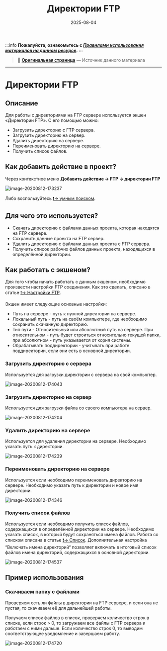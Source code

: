 ﻿---
sidebar_position: 2
title: "Директории FTP"
description: ""
date: "2025-08-04"
converted: true
originalFile: "Директории FTP.txt"
targetUrl: "https://zennolab.atlassian.net/wiki/spaces/RU/pages/534085901/FTP"
---
:::info **Пожалуйста, ознакомьтесь с [*Правилами использования материалов на данном ресурсе*](../Disclaimer).**
:::

> 🔗 **[Оригинальная страница](https://zennolab.atlassian.net/wiki/spaces/RU/pages/534085901/FTP)** — Источник данного материала

_______________________________________________  
# Директории FTP

## Описание

Для работы с директориями на FTP сервере используется экшен «Директории FTP». С его помощью можно:

- Загрузить директорию с FTP сервера.
- Загрузить директорию на сервер.
- Удалить директорию на сервере.
- Переименовать директорию на сервере.
- Получить список файлов.

## Как добавить действие в проект?

Через контекстное меню **Добавить действие → FTP → директории FTP**

![image-20200812-173237](./assets/Директории_FTP/Директории_FTP_pic1.png)



Либо воспользуйтесь [❗→ умным поиском](https://zennolab.atlassian.net/wiki/spaces/RU/pages/506200090/ProjectMaker+7#%D0%A3%D0%BC%D0%BD%D1%8B%D0%B9-%D0%BF%D0%BE%D0%B8%D1%81%D0%BA-%D0%B4%D0%B5%D0%B9%D1%81%D1%82%D0%B2%D0%B8%D0%B9 "https://zennolab.atlassian.net/wiki/spaces/RU/pages/506200090/ProjectMaker+7#%D0%A3%D0%BC%D0%BD%D1%8B%D0%B9-%D0%BF%D0%BE%D0%B8%D1%81%D0%BA-%D0%B4%D0%B5%D0%B9%D1%81%D1%82%D0%B2%D0%B8%D0%B9").

## Для чего это используется?

- Скачать директорию с файлами данных проекта, которая находятся на FTP сервере.
- Сохранить данные проекта на FTP сервер.
- Удалить директорию с файлами данных проекта с FTP сервера.
- Получить список рабочих файлов данных проекта, находящихся в определённой директории.

## Как работать с экшеном?

Для того чтобы начать работать с данным экшеном, необходимо произвести настройки FTP соединения. Как это сделать, описано в статье [❗→ Настройки FTP](https://zennolab.atlassian.net/wiki/spaces/RU/pages/534315484/FTP "https://zennolab.atlassian.net/wiki/spaces/RU/pages/534315484/FTP").

Экшен имеет следующие основные настройки:

- Путь на сервере - путь к нужной директории на сервере.
- Локальный путь - путь на своём компьютере, где необходимо сохранить скачанную директорию.
- Тип пути - Относительный или абсолютный путь на сервере. При относительном - путь будет строиться относительно текущей папки, при абсолютном - путь указывается от корня системы.
- Обрабатывать поддиректории - учитывать при работе поддиректории, если они есть в основной директории.

### Загрузить директорию с сервера

Используется для загрузки директории с сервера на свой компьютер.

![image-20200812-174043](./assets/Директории_FTP/Директории_FTP_pic2.png)



  

### Загрузить директорию на сервер

Используется для загрузки файла со своего компьютера на сервер.

![image-20200812-174204](./assets/Директории_FTP/Директории_FTP_pic3.png)



  

### Удалить директорию на сервере

Используется для удаления директории на сервере. Необходимо указать путь к директории.

![image-20200812-174239](./assets/Директории_FTP/Директории_FTP_pic4.png)



  

### Переименовать директорию на сервере

Используется если необходимо переименовать директорию на сервере. Необходимо указать путь к директории и новое имя директории.

![image-20200812-174346](./assets/Директории_FTP/Директории_FTP_pic5.png)



  

### Получить список файлов

Используется если необходимо получить список файлов, содержащихся в определённой директории на сервере. Необходимо указать список, в который будут сохраняться имена файлов. Работа со списком описана в статье [❗→ Список](https://zennolab.atlassian.net/wiki/spaces/RU/pages/534053375 "https://zennolab.atlassian.net/wiki/spaces/RU/pages/534053375"). Дополнительная настройка “Включать имена директорий“ позволяет включать в итоговый список файлов имена директорий, содержащихся в основной директории.

![image-20200812-174537](./assets/Директории_FTP/Директории_FTP_pic6.png)



  

## Пример использования

### Скачиваем папку с файлами

Проверяем есть ли файлы в директории на FTP сервере, и если она не пустая, то скачиваем её для дальнейшей работы.

Получаем список файлов в список, проверяем количество строк в списке, если строк &gt; 0, то загружаем все файлы с FTP сервера и работаем с ними дальше. Если количество строк 0, то выводим соответствующее уведомление и завершаем работу.

![image-20200812-174720](./assets/Директории_FTP/Директории_FTP_pic7.png)

